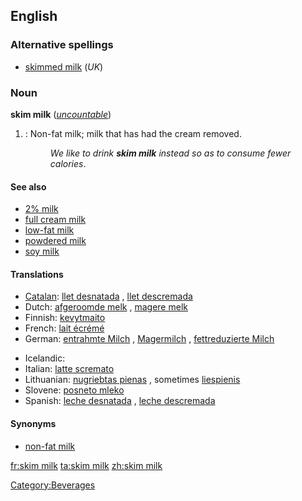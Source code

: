 <!-- If you edit this page, please also edit "skimmed milk" so that these pages remain synchronised-->
==English==

===Alternative spellings===
* [[skimmed milk]] (''UK'')

===Noun===
'''skim milk''' (''[[uncountable]]'')

# {{US}}: Non-fat milk; milk that has had the cream removed.
#: ''We like to drink '''skim milk''' instead so as to consume fewer calories''.

====See also====
* [[2% milk]]  <!--In US, it is usually called "2%" not "2% milk".  Is this true in UK also?-->
* [[full cream milk]]
* [[low-fat milk]]
* [[powdered milk]]
* [[soy milk]]

====Translations====
{{trans-top|milk with removed cream}}
* [[Catalan]]: [[llet desnatada]] {{f}}, [[llet descremada]] {{f}}
* Dutch: [[afgeroomde melk]] {{f}}, [[magere melk]] {{f}}
* Finnish: [[kevytmaito]]
* French: [[lait écrémé]] {{m}}
* German: [[entrahmte Milch]] {{f}}, [[Magermilch]] {{f}}, [[fettreduzierte Milch]] {{f}}
{{trans-mid}}
* Icelandic: {{t|is|undanrenna|f}}
* Italian: [[latte scremato]] {{m}}
* Lithuanian: [[nugriebtas pienas]] {{m}}, sometimes [[liespienis]] {{m}}
* Slovene: [[posneto mleko]] {{n}}
* Spanish: [[leche desnatada]] {{f}}, [[leche descremada]] {{f}}
{{trans-bottom}}

====Synonyms====
* [[non-fat milk]]

<!-- If you edit this page, please also edit "skimmed milk" so that these pages remain synchronised-->

[[Category:Beverages]]

[[fr:skim milk]]
[[ta:skim milk]]
[[zh:skim milk]]